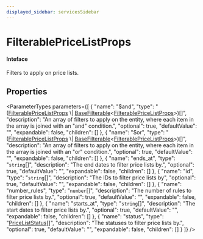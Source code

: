 ```yaml
---
displayed_sidebar: servicesSidebar
---
```



# FilterablePriceListProps

#### Inteface

Filters to apply on price lists.

## Properties

<ParameterTypes parameters={[
  {
    "name": "$and",
    "type": "([FilterablePriceListProps](FilterablePriceListProps-1.mdx) \\| [BaseFilterable](BaseFilterable.mdx)&#60;[FilterablePriceListProps](FilterablePriceListProps-1.mdx)&#62;)[]",
    "description": "An array of filters to apply on the entity, where each item in the array is joined with an \"and\" condition.",
    "optional": true,
    "defaultValue": "",
    "expandable": false,
    "children": []
  },
  {
    "name": "$or",
    "type": "([FilterablePriceListProps](FilterablePriceListProps-1.mdx) \\| [BaseFilterable](BaseFilterable.mdx)&#60;[FilterablePriceListProps](FilterablePriceListProps-1.mdx)&#62;)[]",
    "description": "An array of filters to apply on the entity, where each item in the array is joined with an \"or\" condition.",
    "optional": true,
    "defaultValue": "",
    "expandable": false,
    "children": []
  },
  {
    "name": "ends_at",
    "type": "`string`[]",
    "description": "The end dates to filter price lists by.",
    "optional": true,
    "defaultValue": "",
    "expandable": false,
    "children": []
  },
  {
    "name": "id",
    "type": "`string`[]",
    "description": "The IDs to filter price lists by",
    "optional": true,
    "defaultValue": "",
    "expandable": false,
    "children": []
  },
  {
    "name": "number_rules",
    "type": "`number`[]",
    "description": "The number of rules to filter price lists by.",
    "optional": true,
    "defaultValue": "",
    "expandable": false,
    "children": []
  },
  {
    "name": "starts_at",
    "type": "`string`[]",
    "description": "The start dates to filter price lists by.",
    "optional": true,
    "defaultValue": "",
    "expandable": false,
    "children": []
  },
  {
    "name": "status",
    "type": "[PriceListStatus](../enums/PriceListStatus-2.mdx)[]",
    "description": "The statuses to filter price lists by.",
    "optional": true,
    "defaultValue": "",
    "expandable": false,
    "children": []
  }
]} />
